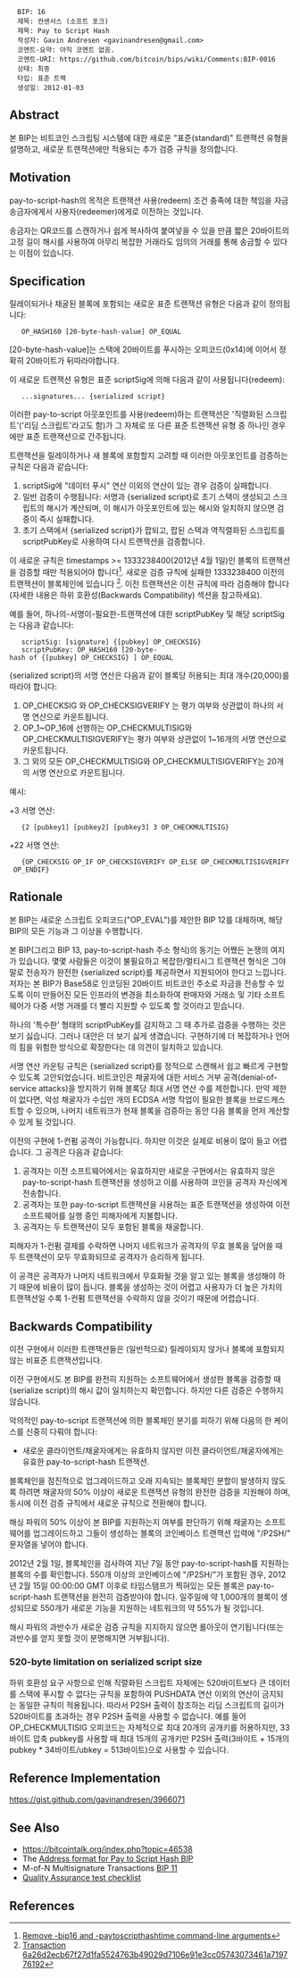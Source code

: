 <pre>
  BIP: 16
  제목: 컨센서스 (소프트 포크)
  제목: Pay to Script Hash
  작성자: Gavin Andresen <gavinandresen@gmail.com>
  코멘트-요약: 아직 코멘트 없음.
  코멘트-URI: https://github.com/bitcoin/bips/wiki/Comments:BIP-0016
  상태: 최종
  타입: 표준 트랙
  생성일: 2012-01-03
</pre>

==Abstract==

본 BIP는 비트코인 스크립팅 시스템에 대한 새로운 "표준(standard)" 트랜잭션 유형을 설명하고, 새로운 트랜잭션에만 적용되는 추가 검증 규칙을 정의합니다.

==Motivation==

pay-to-script-hash의 목적은 트랜잭션 사용(redeem) 조건 충족에 대한 책임을 자금 송금자에게서 사용자(redeemer)에게로 이전하는 것입니다.

송금자는 QR코드를 스캔하거나 쉽게 복사하여 붙여넣을 수 있을 만큼 짧은 20바이트의 고정 길이 해시를 사용하여 아무리 복잡한 거래라도 임의의 거래를 통해 송금할 수 있다는 이점이 있습니다.

==Specification==

릴레이되거나 채굴된 블록에 포함되는 새로운 표준 트랜잭션 유형은 다음과 같이 정의됩니다:

    OP_HASH160 [20-byte-hash-value] OP_EQUAL

[20-byte-hash-value]는 스택에 20바이트를 푸시하는 오피코드(0x14)에 이어서 정확히 20바이트가 뒤따라야합니다.

이 새로운 트랜잭션 유형은 표준 scriptSig에 의해 다음과 같이 사용됩니다(redeem):

    ...signatures... {serialized script}

이러한 pay-to-script 아웃포인트를 사용(redeem)하는 트랜잭션은 '직렬화된 스크립트'('리딤 스크립트'라고도 함)가 그 자체로 또 다른 표준 트랜잭션 유형 중 하나인 경우에만 표준 트랜잭션으로 간주됩니다.

트랜잭션을 릴레이하거나 새 블록에 포함할지 고려할 때 이러한 아웃포인트를 검증하는 규칙은 다음과 같습니다:

# scriptSig에 "데이터 푸시" 연산 이외의 연산이 있는 경우 검증이 실패합니다.
# 일반 검증이 수행됩니다: 서명과 {serialized script}로 초기 스택이 생성되고 스크립트의 해시가 계산되며, 이 해시가 아웃포인트에 있는 해시와 일치하지 않으면 검증이 즉시 실패합니다.
#  초기 스택에서 {serialized script}가 팝되고, 팝된 스택과 역직렬화된 스크립트를 scriptPubKey로 사용하여 다시 트랜잭션을 검증합니다.

이 새로운 규칙은 timestamps >= 1333238400(2012년 4월 1일)인 블록의 트랜잭션을 검증할 때만 적용되어야 합니다<ref>[https://github.com/bitcoin/bitcoin/commit/8f188ece3c82c4cf5d52a3363e7643c23169c0ff Remove -bip16 and -paytoscripthashtime command-line arguments]</ref>. 새로운 검증 규칙에 실패한 1333238400 이전의 트랜잭션이 블록체인에 있습니다 <ref>[https://web.archive.org/web/20141122040355/http://blockexplorer.com/tx/6a26d2ecb67f27d1fa5524763b49029d7106e91e3cc05743073461a719776192 Transaction 6a26d2ecb67f27d1fa5524763b49029d7106e91e3cc05743073461a719776192]</ref>. 이전 트랜잭션은 이전 규칙에 따라 검증해야 합니다(자세한 내용은 하위 호환성(Backwards Compatibility) 섹션을 참고하세요).

예를 들어, 하나의-서명이-필요한-트랜잭션에 대한 scriptPubKey 및 해당 scriptSig는 다음과 같습니다:

    scriptSig: [signature] {[pubkey] OP_CHECKSIG}
    scriptPubKey: OP_HASH160 [20-byte-hash of {[pubkey] OP_CHECKSIG} ] OP_EQUAL

{serialized script}의 서명 연산은 다음과 같이 블록당 허용되는 최대 개수(20,000)를 따라야 합니다:

# OP_CHECKSIG 와 OP_CHECKSIGVERIFY 는 평가 여부와 상관없이 하나의 서명 연산으로 카운트됩니다.
# OP_1~OP_16에 선행하는 OP_CHECKMULTISIG와 OP_CHECKMULTISIGVERIFY는 평가 여부와 상관없이 1~16개의 서명 연산으로 카운트됩니다.
# 그 외의 모든 OP_CHECKMULTISIG와 OP_CHECKMULTISIGVERIFY는 20개의 서명 연산으로 카운트됩니다.

예시:

+3 서명 연산:
    {2 [pubkey1] [pubkey2] [pubkey3] 3 OP_CHECKMULTISIG}

+22 서명 연산:
    {OP_CHECKSIG OP_IF OP_CHECKSIGVERIFY OP_ELSE OP_CHECKMULTISIGVERIFY OP_ENDIF}

==Rationale==

본 BIP는 새로운 스크립트 오피코드("OP_EVAL")를 제안한 BIP 12를 대체하며, 해당 BIP의 모든 기능과 그 이상을 수행합니다.

본 BIP(그리고 BIP 13, pay-to-script-hash 주소 형식)의 동기는 어쨌든 논쟁의 여지가 있습니다. 몇몇 사람들은 이것이 불필요하고 복잡한/멀티시그 트랜잭션 형식은 그야말로 전송자가 완전한 {serialized script}를 제공하면서 지원되어야 한다고 느낍니다. 저자는 본 BIP가 Base58로 인코딩된 20바이트 비트코인 주소로 자금을 전송할 수 있도록 이미 만들어진 모든 인프라의 변경을 최소화하여 판매자와 거래소 및 기타 소프트웨어가 다중 서명 거래를 더 빨리 지원할 수 있도록 할 것이라고 믿습니다.

하나의 '특수한' 형태의 scriptPubKey를 감지하고 그 때 추가로 검증을 수행하는 것은 보기 싫습니다. 그러나 대안은 더 보기 싫게 생겼습니다. 구현하기에 더 복잡하거나 언어의 힘을 위험한 방식으로 확장한다는 데 의견이 일치하고 있습니다.

서명 연산 카운팅 규칙은 {serialized script}를 정적으로 스캔해서 쉽고 빠르게 구현할 수 있도록 고안되었습니다. 비트코인은 채굴자에 대한 서비스 거부 공격(denial-of-service attacks)을 방지하기 위해 블록당 최대 서명 연산 수를 제한합니다. 만약 제한이 없다면, 악성 채굴자가 수십만 개의 ECDSA 서명 작업이 필요한 블록을 브로드캐스트할 수 있으며, 나머지 네트워크가 현재 블록을 검증하는 동안 다음 블록을 먼저 계산할 수 있게 될 것입니다.

이전의 구현에 1-컨펌 공격이 가능합니다. 하지만 이것은 실제로 비용이 많이 들고 어렵습니다. 그 공격은 다음과 같습니다:

# 공격자는 이전 소프트웨어에서는 유효하지만 새로운 구현에서는 유효하지 않은 pay-to-script-hash 트랜잭션을 생성하고 이를 사용하여 코인을 공격자 자신에게 전송합니다.
# 공격자는 또한 pay-to-script 트랜잭션을 사용하는 표준 트랜잭션을 생성하여 이전 소프트웨어를 실행 중인 피해자에게 지불합니다.
# 공격자는 두 트랜잭션이 모두 포함된 블록을 채굴합니다.

피해자가 1-컨펌 결제를 수락하면 나머지 네트워크가 공격자의 무효 블록을 덮어쓸 때 두 트랜잭션이 모두 무효화되므로 공격자가 승리하게 됩니다.

이 공격은 공격자가 나머지 네트워크에서 무효화될 것을 알고 있는 블록을 생성해야 하기 때문에 비용이 많이 듭니다. 블록을 생성하는 것이 어렵고 사용자가 더 높은 가치의 트랜잭션일 수록 1-컨펌 트랜잭션을 수락하지 않을 것이기 때문에 어렵습니다.

==Backwards Compatibility==

이전 구현에서 이러한 트랜잭션들은 (일반적으로) 릴레이되지 않거나 블록에 포함되지 않는 비표준 트랜잭션입니다.

이전 구현에서도 본 BIP를 완전히 지원하는 소프트웨어에서 생성한 블록을 검증할 때 {serialize script}의 해시 값이 일치하는지 확인합니다. 하지만 다른 검증은 수행하지 않습니다.

악의적인 pay-to-script 트랜잭션에 의한 블록체인 분기를 피하기 위해 다음의 한 케이스를 신중히 다뤄야 합니다:

* 새로운 클라이언트/채굴자에게는 유효하지 않지만 이전 클라이언트/채굴자에게는 유효한 pay-to-script-hash 트랜잭션.

블록체인을 점진적으로 업그레이드하고 오래 지속되는 블록체인 분할이 발생하지 않도록 하려면 채굴자의 50% 이상이 새로운 트랜잭션 유형의 완전한 검증을 지원해야 하며, 동시에 이전 검증 규칙에서 새로운 규칙으로 전환해야 합니다.

해싱 파워의 50% 이상이 본 BIP를 지원하는지 여부를 판단하기 위해 채굴자는 소프트웨어를 업그레이드하고 그들이 생성하는 블록의 코인베이스 트랜잭션 입력에 "/P2SH/" 문자열을 넣어야 합니다.

2012년 2월 1일, 블록체인을 검사하여 지난 7일 동안 pay-to-script-hash를 지원하는 블록의 수를 확인합니다. 550개 이상의 코인베이스에 "/P2SH/"가 포함된 경우, 2012년 2월 15일 00:00:00 GMT 이후로 타임스탬프가 찍혀있는 모든 블록은 pay-to-script-hash 트랜잭션을 완전히 검증받아야 합니다. 일주일에 약 1,000개의 블록이 생성되므로 550개가 새로운 기능을 지원하는 네트워크의 약 55%가 될 것입니다.

해시 파워의 과반수가 새로운 검증 규칙을 지지하지 않으면 롤아웃이 연기됩니다(또는 과반수를 얻지 못할 것이 분명해지면 거부됩니다).

===520-byte limitation on serialized script size===

하위 호환성 요구 사항으로 인해 직렬화된 스크립트 자체에는 520바이트보다 큰 데이터를 스택에 푸시할 수 없다는 규칙을 포함하여 PUSHDATA 연산 이외의 연산이 금지되는 동일한 규칙이 적용됩니다. 따라서 P2SH 출력이 참조하는 리딤 스크립트의 길이가 520바이트를 초과하는 경우 P2SH 출력을 사용할 수 없습니다. 예를 들어 OP_CHECKMULTISIG 오피코드는 자체적으로 최대 20개의 공개키를 허용하지만, 33바이트 압축 pubkey를 사용할 때 최대 15개의 공개키만 P2SH 출력(3바이트 + 15개의 pubkey * 34바이트/ubkey = 513바이트)으로 사용할 수 있습니다.

==Reference Implementation==

https://gist.github.com/gavinandresen/3966071

==See Also==

* https://bitcointalk.org/index.php?topic=46538
* The [[bip-0013.mediawiki|Address format for Pay to Script Hash BIP]]
* M-of-N Multisignature Transactions [[bip-0011.mediawiki|BIP 11]]
* [[bip-0016/qa.mediawiki|Quality Assurance test checklist]]

== References ==
<references>
